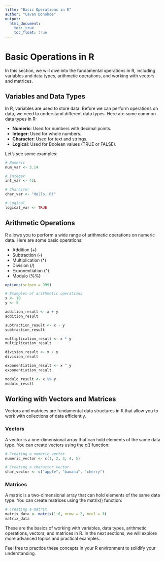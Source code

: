 ```yaml
---
title: "Basic Operations in R"
author: "Cavan Donohoe"
output:
  html_document:
    toc: true
    toc_float: true
---
```


# Basic Operations in R

In this section, we will dive into the fundamental operations in R, including variables and data types, arithmetic operations, and working with vectors and matrices.

## Variables and Data Types

In R, variables are used to store data. Before we can perform operations on data, we need to understand different data types. Here are some common data types in R:

- **Numeric**: Used for numbers with decimal points.
- **Integer**: Used for whole numbers.
- **Character**: Used for text and strings.
- **Logical**: Used for Boolean values (TRUE or FALSE).

Let's see some examples:

```R
# Numeric
num_var <- 3.14

# Integer
int_var <- 42L

# Character
char_var <- "Hello, R!"

# Logical
logical_var <- TRUE
```

## Arithmetic Operations
R allows you to perform a wide range of arithmetic operations on numeric data. Here are some basic operations:

- Addition (+)
- Subtraction (-)
- Multiplication (*)
- Division (/)
- Exponentiation (^)
- Modulo (%%)

```r
options(scipen = 999)
```


```r
# Examples of arithmetic operations
x <- 10
y <- 5

addition_result <- x + y
addition_result

subtraction_result <- x - y
subtraction_result

multiplication_result <- x * y
multiplication_result

division_result <- x / y
division_result

exponentiation_result <- x ^ y
exponentiation_result

modulo_result <- x %% y
modulo_result
```


## Working with Vectors and Matrices
Vectors and matrices are fundamental data structures in R that allow you to work with collections of data efficiently.

### Vectors
A vector is a one-dimensional array that can hold elements of the same data type. You can create vectors using the c() function:

```R
# Creating a numeric vector
numeric_vector <- c(1, 2, 3, 4, 5)

# Creating a character vector
char_vector <- c("apple", "banana", "cherry")
```

### Matrices
A matrix is a two-dimensional array that can hold elements of the same data type. You can create matrices using the matrix() function:


```r
# Creating a matrix
matrix_data <- matrix(1:6, nrow = 2, ncol = 3)
matrix_data
```

These are the basics of working with variables, data types, arithmetic operations, vectors, and matrices in R. In the next sections, we will explore more advanced topics and practical examples.

Feel free to practice these concepts in your R environment to solidify your understanding.




